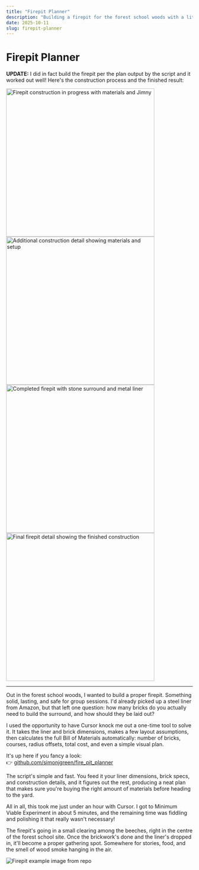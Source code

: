 ```yaml
---
title: "Firepit Planner"
description: "Building a firepit for the forest school woods with a little help from Cursor"
date: 2025-10-11
slug: firepit-planner
---
```


# Firepit Planner

**UPDATE:** I did in fact build the firepit per the plan output by the script and it worked out well! Here's the construction process and the finished result:

<img src="/firepit-construction.webp" alt="Firepit construction in progress with materials and Jimny" width="400" />

<img src="/firepit-additional1.webp" alt="Additional construction detail showing materials and setup" width="400" />

<img src="/firepit-completed.webp" alt="Completed firepit with stone surround and metal liner" width="400" />

<img src="/firepit-additional2.webp" alt="Final firepit detail showing the finished construction" width="400" />

---

Out in the forest school woods, I wanted to build a proper firepit. Something solid, lasting, and safe for group sessions. I'd already picked up a steel liner from Amazon, but that left one question: how many bricks do you actually need to build the surround, and how should they be laid out?

I used the opportunity to have Cursor knock me out a one-time tool to solve it. It takes the liner and brick dimensions, makes a few layout assumptions, then calculates the full Bill of Materials automatically: number of bricks, courses, radius offsets, total cost, and even a simple visual plan.

It's up here if you fancy a look:  
👉 [github.com/simonjgreen/fire_pit_planner](https://github.com/simonjgreen/fire_pit_planner)

The script's simple and fast. You feed it your liner dimensions, brick specs, and construction details, and it figures out the rest, producing a neat plan that makes sure you're buying the right amount of materials before heading to the yard.

All in all, this took me just under an hour with Cursor. I got to Minimum Viable Experiment in about 5 minutes, and the remaining time was fiddling and polishing it that really wasn't necessary!

The firepit's going in a small clearing among the beeches, right in the centre of the forest school site. Once the brickwork's done and the liner's dropped in, it'll become a proper gathering spot. Somewhere for stories, food, and the smell of wood smoke hanging in the air.

![Firepit example image from repo](/firepit_example.png)
